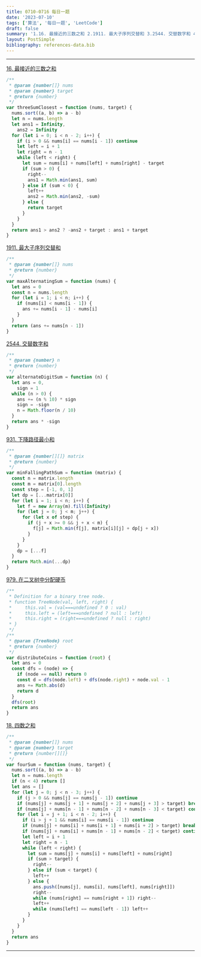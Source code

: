 ```yaml
---
title: 0710-0716 每日一题
date: '2023-07-10'
tags: ['算法', '每日一题', 'LeetCode']
draft: false
summary: '1.16. 最接近的三数之和 2.1911. 最大子序列交替和 3.2544. 交替数字和 4.931. 下降路径最小和 5.979. 在二叉树中分配硬币 6.18. 四数之和'
layout: PostSimple
bibliography: references-data.bib
---
```


---

[16. 最接近的三数之和](https://leetcode.cn/problems/3sum-closest/)

```js
/**
 * @param {number[]} nums
 * @param {number} target
 * @return {number}
 */
var threeSumClosest = function (nums, target) {
  nums.sort((a, b) => a - b)
  let n = nums.length
  let ans1 = Infinity,
    ans2 = Infinity
  for (let i = 0; i < n - 2; i++) {
    if (i > 0 && nums[i] == nums[i - 1]) continue
    let left = i + 1
    let right = n - 1
    while (left < right) {
      let sum = nums[i] + nums[left] + nums[right] - target
      if (sum > 0) {
        right--
        ans1 = Math.min(ans1, sum)
      } else if (sum < 0) {
        left++
        ans2 = Math.min(ans2, -sum)
      } else {
        return target
      }
    }
  }
  return ans1 > ans2 ? -ans2 + target : ans1 + target
}
```

[1911. 最大子序列交替和](https://leetcode.cn/problems/maximum-alternating-subsequence-sum/)

```js
/**
 * @param {number[]} nums
 * @return {number}
 */
var maxAlternatingSum = function (nums) {
  let ans = 0
  const n = nums.length
  for (let i = 1; i < n; i++) {
    if (nums[i] < nums[i - 1]) {
      ans += nums[i - 1] - nums[i]
    }
  }
  return (ans += nums[n - 1])
}
```

[2544. 交替数字和](https://leetcode.cn/problems/alternating-digit-sum/)

```js
/**
 * @param {number} n
 * @return {number}
 */
var alternateDigitSum = function (n) {
  let ans = 0,
    sign = 1
  while (n > 0) {
    ans += (n % 10) * sign
    sign = -sign
    n = Math.floor(n / 10)
  }
  return ans * -sign
}
```

[931. 下降路径最小和](https://leetcode.cn/problems/minimum-falling-path-sum/)

```js
/**
 * @param {number[][]} matrix
 * @return {number}
 */
var minFallingPathSum = function (matrix) {
  const n = matrix.length
  const m = matrix[0].length
  const step = [-1, 0, 1]
  let dp = [...matrix[0]]
  for (let i = 1; i < n; i++) {
    let f = new Array(m).fill(Infinity)
    for (let j = 0; j < m; j++) {
      for (let x of step) {
        if (j + x >= 0 && j + x < m) {
          f[j] = Math.min(f[j], matrix[i][j] + dp[j + x])
        }
      }
    }
    dp = [...f]
  }
  return Math.min(...dp)
}
```

[979. 在二叉树中分配硬币](https://leetcode.cn/problems/distribute-coins-in-binary-tree/)

```js
/**
 * Definition for a binary tree node.
 * function TreeNode(val, left, right) {
 *     this.val = (val===undefined ? 0 : val)
 *     this.left = (left===undefined ? null : left)
 *     this.right = (right===undefined ? null : right)
 * }
 */
/**
 * @param {TreeNode} root
 * @return {number}
 */
var distributeCoins = function (root) {
  let ans = 0
  const dfs = (node) => {
    if (node == null) return 0
    const d = dfs(node.left) + dfs(node.right) + node.val - 1
    ans += Math.abs(d)
    return d
  }
  dfs(root)
  return ans
}
```

[18. 四数之和](https://leetcode.cn/problems/4sum/)

```js
/**
 * @param {number[]} nums
 * @param {number} target
 * @return {number[][]}
 */
var fourSum = function (nums, target) {
  nums.sort((a, b) => a - b)
  let n = nums.length
  if (n < 4) return []
  let ans = []
  for (let j = 0; j < n - 3; j++) {
    if (j > 0 && nums[j] == nums[j - 1]) continue
    if (nums[j] + nums[j + 1] + nums[j + 2] + nums[j + 3] > target) break
    if (nums[j] + nums[n - 1] + nums[n - 2] + nums[n - 3] < target) continue
    for (let i = j + 1; i < n - 2; i++) {
      if (i > j + 1 && nums[i] == nums[i - 1]) continue
      if (nums[j] + nums[i] + nums[i + 1] + nums[i + 2] > target) break
      if (nums[j] + nums[i] + nums[n - 1] + nums[n - 2] < target) continue
      let left = i + 1
      let right = n - 1
      while (left < right) {
        let sum = nums[j] + nums[i] + nums[left] + nums[right]
        if (sum > target) {
          right--
        } else if (sum < target) {
          left++
        } else {
          ans.push([nums[j], nums[i], nums[left], nums[right]])
          right--
          while (nums[right] == nums[right + 1]) right--
          left++
          while (nums[left] == nums[left - 1]) left++
        }
      }
    }
  }
  return ans
}
```

---
